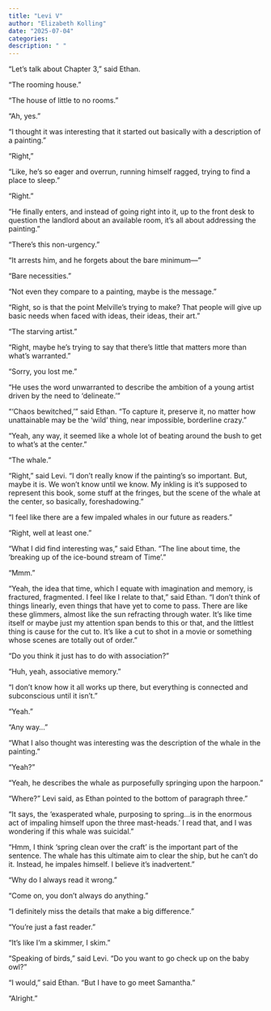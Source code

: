 ```yaml
---
title: "Levi V"
author: "Elizabeth Kolling"
date: "2025-07-04"
categories: 
description: " "
---
```



“Let’s talk about Chapter 3,” said Ethan.

“The rooming house.” 

“The house of little to no rooms.”

“Ah, yes.”

“I thought it was interesting that it started out basically with a description of a painting.”

“Right,”

“Like, he’s so eager and overrun, running himself ragged, trying to find a place to sleep.”

“Right.”

“He finally enters, and instead of going right into it, up to the front desk to question the landlord about an available room, it’s all about addressing the painting.” 

“There’s this non-urgency.”

“It arrests him, and he forgets about the bare minimum—”

“Bare necessities.” 

“Not even they compare to a painting, maybe is the message.” 

“Right, so is that the point Melville’s trying to make? That people will give up basic needs when faced with ideas, their ideas, their art.  ”

“The starving artist.” 

“Right, maybe he’s trying to say that there’s little that matters more than what’s warranted.” 

“Sorry, you lost me.”

“He uses the word unwarranted to describe the ambition of a young artist driven by the need to ‘delineate.'” 

“‘Chaos bewitched,’” said Ethan. “To capture it, preserve it, no matter how unattainable may be the ‘wild’ thing, near impossible, borderline crazy.” 

“Yeah, any way, it seemed like a whole lot of beating around the bush to get to what’s at the center.”

“The whale.”

“Right,” said Levi. “I don’t really know if the painting’s so important. But, maybe it is. We won’t know until we know. My inkling is it’s supposed to represent this book, some stuff at the fringes, but the scene of the whale at the center, so basically, foreshadowing.” 

“I feel like there are a few impaled whales in our future as readers.”

“Right, well at least one.” 

“What I did find interesting was,” said Ethan. “The line about time, the ‘breaking up of the ice-bound stream of Time’.” 

“Mmm.” 

“Yeah, the idea that time, which I equate with imagination and memory, is fractured, fragmented. I feel like I relate to that,” said Ethan. “I don’t think of things linearly, even things that have yet to come to pass. There are like these glimmers, almost like the sun refracting through water. It’s like time itself or maybe just my attention span bends to this or that, and the littlest thing is cause for the cut to. It’s like a cut to shot in a movie or something whose scenes are totally out of order.”

“Do you think it just has to do with association?” 

“Huh, yeah, associative memory.”

“I don’t know how it all works up there, but everything is connected and subconscious until it isn’t.” 

“Yeah.”

“Any way…” 

 “What I also thought was interesting was the description of the whale in the painting.” 

“Yeah?”

“Yeah, he describes the whale as purposefully springing upon the harpoon.” 

“Where?” Levi said, as Ethan pointed to the bottom of paragraph three.” 

“It says, the ‘exasperated whale, purposing to spring…is in the enormous act of impaling himself upon the three mast-heads.’ I read that, and I was wondering if this whale was suicidal.” 

“Hmm, I think ‘spring clean over the craft’ is the important part of the sentence. The whale has this ultimate aim to clear the ship, but he can’t do it. Instead, he impales himself. I believe it’s inadvertent.” 

“Why do I always read it wrong.” 

“Come on, you don’t always do anything.” 

“I definitely miss the details that make a big difference.” 

“You’re just a fast reader.”

“It’s like I’m a skimmer, I skim.” 

“Speaking of birds,” said Levi. “Do you want to go check up on the baby owl?”

"I would," said Ethan. "But I have to go meet Samantha." 

"Alright." 
